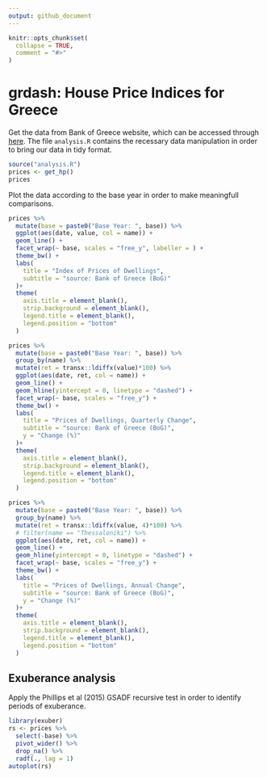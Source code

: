 ```yaml
---
output: github_document
---
```


<!-- README.md is generated from README.Rmd. Please edit that file -->

```r
knitr::opts_chunk$set(
  collapse = TRUE,
  comment = "#>"
)
```

# grdash: House Price Indices for Greece

<!-- badges: start -->
<!-- badges: end -->

Get the data from Bank of Greece website, which can be accessed through [here](https://www.bankofgreece.gr/en/statistics/real-estate-market/residential-and-commercial-property-price-indices-and-other-short-term-indices). The file `analysis.R` 
contains the recessary data manipulation in order to bring our data in tidy format.


```r
source("analysis.R")
prices <- get_hp()
prices
```

Plot the data according to the base year in order to make meaningfull comparisons.

```r
prices %>% 
  mutate(base = paste0("Base Year: ", base)) %>% 
  ggplot(aes(date, value, col = name)) +
  geom_line() +
  facet_wrap(~ base, scales = "free_y", labeller = ) +
  theme_bw() +
  labs(
    title = "Index of Prices of Dwellings",
    subtitle = "source: Bank of Greece (BoG)"
  )+
  theme(
    axis.title = element_blank(),
    strip.background = element_blank(),
    legend.title = element_blank(),
    legend.position = "bottom"
  )

```

```r
prices %>% 
  mutate(base = paste0("Base Year: ", base)) %>% 
  group_by(name) %>% 
  mutate(ret = transx::ldiffx(value)*100) %>% 
  ggplot(aes(date, ret, col = name)) +
  geom_line() +
  geom_hline(yintercept = 0, linetype = "dashed") +
  facet_wrap(~ base, scales = "free_y") +
  theme_bw() +
  labs(
    title = "Prices of Dwellings, Quarterly Change",
    subtitle = "source: Bank of Greece (BoG)",
    y = "Change (%)"
  )+
  theme(
    axis.title = element_blank(),
    strip.background = element_blank(),
    legend.title = element_blank(),
    legend.position = "bottom"
  )

```


```r
prices %>% 
  mutate(base = paste0("Base Year: ", base)) %>% 
  group_by(name) %>% 
  mutate(ret = transx::ldiffx(value, 4)*100) %>% 
  # filter(name == "Thessaloniki") %>% 
  ggplot(aes(date, ret, col = name)) +
  geom_line() +
  geom_hline(yintercept = 0, linetype = "dashed") +
  facet_wrap(~ base, scales = "free_y") +
  theme_bw() +
  labs(
    title = "Prices of Dwellings, Annual Change",
    subtitle = "source: Bank of Greece (BoG)",
    y = "Change (%)"
  )+
  theme(
    axis.title = element_blank(),
    strip.background = element_blank(),
    legend.title = element_blank(),
    legend.position = "bottom"
  )

```



## Exuberance analysis

Apply the Phillips et al (2015) GSADF recursive test in order to identify periods
of exuberance.

```r
library(exuber)
rs <- prices %>% 
  select(-base) %>% 
  pivot_wider() %>% 
  drop_na() %>% 
  radf(., lag = 1)
autoplot(rs)

```